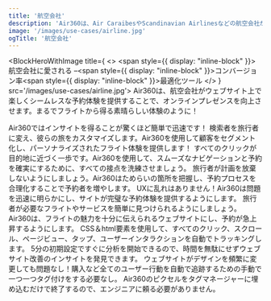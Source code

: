 ```yaml
---
title: '航空会社'
description: 'Air360は、Air CaraibesやScandinavian Airlinesなどの航空会社が、旅行者の個々の好みに合わせたパーソナライズされた、シームレスな予約体験を提供することで、オンラインプレゼンスを向上させるのを支援します。ユーザーがフライト選択からチェックアウトまでに困難を感じる箇所を特定することで、Air360は潜在的なボトルネックを取り除き、予約のコンバージョン率と顧客ロイヤルティを向上させます。'
image: '/images/use-cases/airline.jpg'
ogTitle: '航空会社'
---
```


<BlockHeroWithImage title={
    <>
      <span style={{ display: "inline-block" }}>航空会社に愛される –</span><span style={{ display: "inline-block" }}>コンバージョン率</span><span style={{ display: "inline-block" }}>最適化ツール</span>
    </>
  } src='/images/use-cases/airline.jpg'>
  Air360は、航空会社がウェブサイト上で楽しくシームレスな予約体験を提供することで、オンラインプレゼンスを向上させます。まるでフライトから得る素晴らしい体験のように！
</BlockHeroWithImage>

<ShowcaseLogos>
  <SAS />
  <Aircaraibes />
</ShowcaseLogos>

<BlockTestimonial name='Aircaribes' src='/logo-brand/air-caraibes.svg'>
  Air360ではインサイトを得ることが驚くほど簡単で迅速です！
</BlockTestimonial>

<SlideFeature title='Air360で航空会社の成長を加速'>
  <Slide title='コンバージョンにつながる体験を' src='/images/use-cases/slides/slide1.svg' shadow={false}>
    検索者を旅行者に変え、彼らの旅をカスタマイズします。Air360を使用して顧客をセグメント化し、パーソナライズされたフライト体験を提供します！
  </Slide>
  <Slide title='各ページの最高のバージョンを' src='/images/use-cases/slides/slide2.svg' shadow={false}>
    すべてのクリックが目的地に近づく一歩です。Air360を使用して、スムーズなナビゲーションと予約を確実にするために、すべての接点を洗練させましょう。
  </Slide>
  <Slide title='購入体験をシンプルに' src='/images/use-cases/slides/slide3.svg' shadow={false}>
    旅行者が計画を放棄しないようにしましょう。Air360はためらいの箇所を把握し、予約プロセスを合理化することで予約者を増やします。
  </Slide>
  <Slide title='サイトをスムーズに運営' src='/images/use-cases/slides/slide4.svg' shadow={false}>
    UXに乱れはありません！Air360は問題を迅速に明らかにし、サイトが完璧な予約体験を提供するようにします。
  </Slide>
  <Slide title='お客様の幸せを第一に' src='/images/use-cases/slides/slide5.svg' shadow={false}>
    旅行者が必要なフライトやサービスを簡単に見つけられるようにしましょう。Air360は、フライトの魅力を十分に伝えられるウェブサイトにし、予約が急上昇するようにします。
  </Slide>
</SlideFeature>

<GalleryBlocks title='Air360の強み'>
  <Block title='自動トラッキング' icon='robot-astromech' color='orange'>
    CSS＆html要素を使用して、すべてのクリック、スクロール、ページビュー、タップ、ユーザーインタラクションを自動でトラッキングします。
  </Block>
  <Block title='すぐに分析を開始' icon='bolt' color='purple'>
    5分の初期設定ですぐに分析を開始できるので、時間を無駄にせずウェブサイト改善のインサイトを発見できます。
  </Block>
  <Block title='タグ不要' icon='tag' color='orange'>
    ウェブサイトがデザインを頻繁に変更しても問題なし！購入など全てのユーザー行動を自動で追跡するための手動で一つ一つタグ付けをする必要なし。
  </Block>
  <Block title='ノーコード' icon='code' color='purple'>
    Air360のピクセルをタグマネージャーに埋め込むだけで終了するので、エンジニアに頼る必要がありません。
  </Block>
</GalleryBlocks>

<BlockSection lp>
  <LaundryList lang="ja" items={['コンバージョンにつながる体験を', '各ページの最高のバージョンを', '購入体験をシンプルに', 'サイトをスムーズに運営', 'お客様の幸せを第一に']} />
</BlockSection>

<BlockFeature title='最高のユーザーエクスペリエンスを作成するために必要なすべてが揃っています'>
  <Feature name='自動追跡' icon='robot-astromech' />
  <Feature name='カスタムデータ収集' icon='database' />
  <Feature name='ノーコードエラー検出' icon='message-exclamation' />
  <Feature name='高度なセグメント' icon='square-kanban' />
  <Feature name='ファネル分析' icon='filter-circle-dollar' />
  <Feature name='ユーザージャーニー' icon='cart-shopping' />
  <Feature name='ページ上の分析' icon='user-magnifying-glass' />
  <Feature name='セッション再生' icon='clapperboard-play' />
</BlockFeature>

<BlockSection className='mb-15'>
  <IncreaseConversionWrapper />
</BlockSection>
